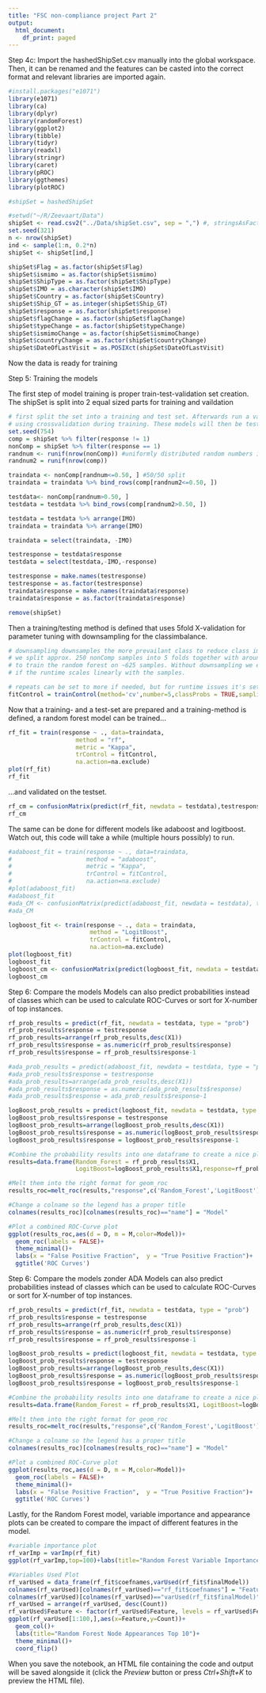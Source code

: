 ---
title: "FSC non-compliance project Part 2"
output:
  html_document:
    df_print: paged
---

Step 4c: Import the hashedShipSet.csv manually into the global workspace.
Then, it can be renamed and the features can be casted into the correct format and relevant libraries are imported again.
```{r}
#install.packages("e1071")
library(e1071)
library(ca)
library(dplyr)
library(randomForest)
library(ggplot2)
library(tibble)
library(tidyr)
library(readxl)
library(stringr)
library(caret)
library(pROC)
library(ggthemes)
library(plotROC)

#shipSet = hashedShipSet

#setwd("~/R/Zeevaart/Data")
shipSet <- read.csv2("../Data/shipSet.csv", sep = ",") #, stringsAsFactors = FALSE)
set.seed(321)
n <- nrow(shipSet)
ind <- sample(1:n, 0.2*n)
shipSet <- shipSet[ind,]

shipSet$Flag = as.factor(shipSet$Flag)
shipSet$ismimo = as.factor(shipSet$ismimo)
shipSet$ShipType = as.factor(shipSet$ShipType)
shipSet$IMO = as.character(shipSet$IMO)
shipSet$Country = as.factor(shipSet$Country)
shipSet$Ship_GT = as.integer(shipSet$Ship_GT)
shipSet$response = as.factor(shipSet$response)
shipSet$flagChange = as.factor(shipSet$flagChange)
shipSet$typeChange = as.factor(shipSet$typeChange)
shipSet$ismimoChange = as.factor(shipSet$ismimoChange)
shipSet$countryChange = as.factor(shipSet$countryChange)
shipSet$DateOfLastVisit = as.POSIXct(shipSet$DateOfLastVisit)
```

Now the data is ready for training 

Step 5: Training the models

The first step of model training is proper train-test-validation set creation. The shipSet is split into 2 equal sized parts for training and vaildation
```{r}
# first split the set into a training and test set. Afterwards run a variety of models
# using crossvalidation during training. These models will then be tested on the test sets.
set.seed(754)
comp = shipSet %>% filter(response != 1)
nonComp = shipSet %>% filter(response == 1)
randnum <- runif(nrow(nonComp)) #uniformly distributed random numbers in the range [0,1]
randnum2 = runif(nrow(comp))

traindata <- nonComp[randnum<=0.50, ] #50/50 split
traindata = traindata %>% bind_rows(comp[randnum2<=0.50, ])

testdata<- nonComp[randnum>0.50, ]
testdata = testdata %>% bind_rows(comp[randnum2>0.50, ])

testdata = testdata %>% arrange(IMO)
traindata = traindata %>% arrange(IMO)

traindata = select(traindata, -IMO)

testresponse = testdata$response
testdata = select(testdata,-IMO,-response) 

testresponse = make.names(testresponse)
testresponse = as.factor(testresponse)
traindata$response = make.names(traindata$response)
traindata$response = as.factor(traindata$response)

remove(shipSet)

```

Then a training/testing method is defined that uses 5fold X-validation for parameter tuning with downsampling for the classimbalance.
```{r}
# downsampling downsamples the more prevailant class to reduce class imbalance. This means that with 5fold Xvaldiation
# we split approx. 250 nonComp samples into 5 folds together with around 375 compliant ships. it takes around 20minutes
# to train the random forest on ~625 samples. Without downsampling we estimate it to take 7 hours because of the 13070 samples,
# if the runtime scales linearly with the samples.

# repeats can be set to more if needed, but for runtime issues it's set to 1 for the moment
fitControl = trainControl(method='cv',number=5,classProbs = TRUE,sampling = 'down')
```

Now that a training- and a test-set are prepared and a training-method is defined, a random forest model can be trained...
```{r}
rf_fit = train(response ~ ., data=traindata,
                   method = "rf",
                   metric = "Kappa",
                   trControl = fitControl,
                   na.action=na.exclude)
plot(rf_fit)
rf_fit
```
...and validated on the testset.
```{r}
rf_cm = confusionMatrix(predict(rf_fit, newdata = testdata),testresponse)
rf_cm
```

The same can be done for different models like adaboost and logitboost. Watch out, this code will take a while (multiple hours possibly) to run.
```{r}
#adaboost_fit = train(response ~ ., data=traindata,
#                     method = "adaboost",
#                     metric = "Kappa",
#                     trControl = fitControl,
#                     na.action=na.exclude)
#plot(adaboost_fit)
#adaboost_fit
#ada_CM <- confusionMatrix(predict(adaboost_fit, newdata = testdata), testresponse)
#ada_CM

logboost_fit <- train(response ~ ., data = traindata,
                       method = "LogitBoost",
                       trControl = fitControl,
                       na.action=na.exclude)
plot(logboost_fit)
logboost_fit
logboost_cm <- confusionMatrix(predict(logboost_fit, newdata = testdata), testresponse)
logboost_cm
```

Step 6: Compare the models
Models can also predict probabilities instead of classes which can be used to calculate ROC-Curves or sort for X-number of top instances.
```{r}
rf_prob_results = predict(rf_fit, newdata = testdata, type = "prob")
rf_prob_results$response = testresponse
rf_prob_results=arrange(rf_prob_results,desc(X1))
rf_prob_results$response = as.numeric(rf_prob_results$response)
rf_prob_results$response = rf_prob_results$response-1

#ada_prob_results = predict(adaboost_fit, newdata = testdata, type = "prob")
#ada_prob_results$response = testresponse
#ada_prob_results=arrange(ada_prob_results,desc(X1))
#ada_prob_results$response = as.numeric(ada_prob_results$response)
#ada_prob_results$response = ada_prob_results$response-1

logBoost_prob_results = predict(logboost_fit, newdata = testdata, type = "prob")
logBoost_prob_results$response = testresponse
logBoost_prob_results=arrange(logBoost_prob_results,desc(X1))
logBoost_prob_results$response = as.numeric(logBoost_prob_results$response)
logBoost_prob_results$response = logBoost_prob_results$response-1

#Combine the probability results into one dataframe to create a nice plot in the end
results=data.frame(Random_Forest = rf_prob_results$X1, 
                   LogitBoost=logBoost_prob_results$X1,response=rf_prob_results$response) #AdaBoost = ada_prob_results$X1,

#Melt them into the right format for geom_roc
results_roc=melt_roc(results,"response",c('Random_Forest','LogitBoost')) #'AdaBoost',

#Change a colname so the legend has a proper title
colnames(results_roc)[colnames(results_roc)=="name"] = "Model"

#Plot a combined ROC-Curve plot
ggplot(results_roc,aes(d = D, m = M,color=Model))+
  geom_roc(labels = FALSE)+
  theme_minimal()+
  labs(x = "False Positive Fraction",  y = "True Positive Fraction")+
  ggtitle('ROC Curves')
```
Step 6: Compare the models zonder ADA
Models can also predict probabilities instead of classes which can be used to calculate ROC-Curves or sort for X-number of top instances.
```{r}
rf_prob_results = predict(rf_fit, newdata = testdata, type = "prob")
rf_prob_results$response = testresponse
rf_prob_results=arrange(rf_prob_results,desc(X1))
rf_prob_results$response = as.numeric(rf_prob_results$response)
rf_prob_results$response = rf_prob_results$response-1

logBoost_prob_results = predict(logboost_fit, newdata = testdata, type = "prob")
logBoost_prob_results$response = testresponse
logBoost_prob_results=arrange(logBoost_prob_results,desc(X1))
logBoost_prob_results$response = as.numeric(logBoost_prob_results$response)
logBoost_prob_results$response = logBoost_prob_results$response-1

#Combine the probability results into one dataframe to create a nice plot in the end
results=data.frame(Random_Forest = rf_prob_results$X1, LogitBoost=logBoost_prob_results$X1,response=rf_prob_results$response)

#Melt them into the right format for geom_roc
results_roc=melt_roc(results,"response",c('Random_Forest','LogitBoost'))

#Change a colname so the legend has a proper title
colnames(results_roc)[colnames(results_roc)=="name"] = "Model"

#Plot a combined ROC-Curve plot
ggplot(results_roc,aes(d = D, m = M,color=Model))+
  geom_roc(labels = FALSE)+
  theme_minimal()+
  labs(x = "False Positive Fraction",  y = "True Positive Fraction")+
  ggtitle('ROC Curves')
```

Lastly, for the Random Forest model, variable importance and appearance plots can be created to compare the impact of different features in the model.
```{r}
#variable importance plot
rf_varImp = varImp(rf_fit)
ggplot(rf_varImp,top=100)+labs(title="Random Forest Variable Importance Top 10")+theme_minimal()

#Variables Used Plot
rf_varUsed = data_frame(rf_fit$coefnames,varUsed(rf_fit$finalModel))
colnames(rf_varUsed)[colnames(rf_varUsed)=="rf_fit$coefnames"] = "Feature"
colnames(rf_varUsed)[colnames(rf_varUsed)=="varUsed(rf_fit$finalModel)"] = "Count"
rf_varUsed = arrange(rf_varUsed, desc(Count))
rf_varUsed$Feature <- factor(rf_varUsed$Feature, levels = rf_varUsed$Feature[order(rf_varUsed$Count)])
ggplot(rf_varUsed[1:100,],aes(x=Feature,y=Count))+
  geom_col()+
  labs(title="Random Forest Node Appearances Top 10")+
  theme_minimal()+
  coord_flip()
```



When you save the notebook, an HTML file containing the code and output will be saved alongside it (click the *Preview* button or press *Ctrl+Shift+K* to preview the HTML file).
